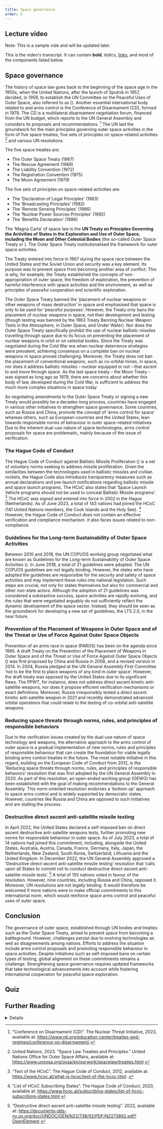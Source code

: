 ```yaml
---
title: Space governance
order: 5
---
```


## Lecture video
Note: This is a sample vide and will be updated later.
<LectureVideo lu="15" vl="vl1" provider="">

This is the video's transcript. It can contain **bold**, _italics_, [links](#1), and most of the components listed below.

</LectureVideo>

## Space governance
The history of space law goes back to the beginning of the space age in the 1950s, when the United Nations, after the launch of Sputnik in 1957, decided, in 1959, to establish the UN Committee on the Peaceful Uses of Outer Space, also referred to as (<Term t="UN COPUOS"/>). Another essential international body related to <Term t="space governance"/> and arms control is the Conference of Disarmament (CD), formed in 1979. The CD is a multilateral disarmament negotiation forum, financed from the UN budget, which reports to the UN General Assembly and considers its proposals and recommendations. [^55]
The UN laid the groundwork for the main principles governing outer space activities in the form of five space treaties, five sets of principles on space-related activities [^56] and various UN resolutions.

The five space treaties are:
*	The Outer Space Treaty (1967)
*	The Rescue Agreement (1968)
*	The Liability Convention (1972)
*	The Registration Convention (1975)
*	The Moon Agreement (1979)

The five sets of principles on space-related activities are:
*	The ‘Declaration of Legal Principles’ (1963)
*	The ‘Broadcasting Principles’ (1982)
*	The ‘Remote Sensing Principles’ (1986)
*	The ‘Nuclear Power Sources Principles’ (1992)
*	The ‘Benefits Declaration’ (1996)

The ‘Magna Carta’ of space law is the **UN Treaty on Principles Governing the Activities of States in the Exploration and Use of Outer Space, including the Moon and Other Celestial Bodies** (the so-called Outer Space Treaty or <Term t="OST"/>). The Outer Space Treaty institutionalised the framework for outer space activities.

The Treaty entered into force in 1967 during the space race between the United States and the Soviet Union and security was a key element. Its purpose was to prevent space from becoming another area of conflict. This is why, for example, the Treaty established the concepts of non-appropriation of outer space, the freedom of exploration, the prevention of harmful interference with space activities and the environment, as well as principles of peaceful cooperation and scientific exploration.

The Outer Space Treaty banned the ‘placement of nuclear weapons or other weapons of mass destruction’ in space and emphasised that space is only to be used for ‘peaceful purposes’. However, the Treaty only bans the placement of nuclear weapons in space, not their development and testing (though testing was banned by the 1963 Treaty Banning Nuclear Weapon Tests in the Atmosphere, in Outer Space, and Under Water). Nor does the Outer Space Treaty specifically prohibit the use of nuclear ballistic missiles travelling through space due to its focus on preventing the placement of nuclear weapons in orbit or on celestial bodies. Since the Treaty was negotiated during the Cold War era when nuclear deterrence strategies were prevalent, achieving consensus on a complete ban on nuclear weapons in space proved challenging. Moreover, the Treaty does not ban the placement of conventional weapons, such as co-orbital mines, in space, nor does it address ballistic missiles – nuclear equipped or not – that ascent to and move through space. As the last space treaty – the Moon Treaty – was signed as long ago as 1979, there are concerns about whether this body of law, developed during the Cold War, is sufficient to address the much more complex situations in space today

As negotiating amendments to the Outer Space Treaty or signing a new Treaty would possibly be a decades-long process, countries have engaged in various other initiatives to strengthen space governance. Some countries, such as Russia and China, promote the concept of ‘arms control for space’ whereas others, such as European countries and the United States, lean towards responsible norms of behaviour in outer space-related initiatives. Due to the inherent dual-use nature of space technologies, arms control proposals for space are problematic, mainly because of the issue of verification.

### The Hague Code of Conduct
The Hague Code of Conduct against Ballistic Missile Proliferation (<Term t="HCoC"/>) is a set of voluntary norms seeking to address missile proliferation. Given the similarities between the technologies used in ballistic missiles and civilian rockets, the Hague Code also introduces transparency measures such as annual declarations and pre-launch notifications regarding ballistic missile and space launch programs. The HCoC also states that ‘Space Launch Vehicle programs should not be used to conceal Ballistic Missile programs’. [^57]  The HCoC was signed and entered into force in 2002 in the Hague (Netherlands). As of June 2023, a total of 143 nations had joined the HCoC (141 United Nations members, the Cook Islands and the Holy See). [^58] However, the Hague Code of Conduct does not contain an effective verification and compliance mechanism. It also faces issues related to non-compliance.

### Guidelines for the Long-term Sustainability of Outer Space Activities
Between 2010 and 2018, the UN COPUOS working group negotiated what are known as Guidelines for the Long-term Sustainability of Outer Space Activities (<Term t="LTS Guidelines"/>). In June 2018, a total of 21 guidelines were adopted. The UN COPUOS guidelines are not legally binding. However, the states who have adopted the guidelines are responsible for the security and safety of space activities and may implement these rules into national legislation. Such steps are crucial, not only for states themselves but also for commercial and other non-state actors. Although the adoption of 21 guidelines was considered a substantive success, space activities are rapidly evolving, and the rules that were negotiated arguably do not sufficiently reflect the dynamic development of the space sector. Instead, they should be seen as the groundwork for developing a new set of guidelines, the LTS 2.0, in the near future.

### Prevention of the Placement of Weapons in Outer Space and of the Threat or Use of Force Against Outer Space Objects
Prevention of an arms race in space (PAROS) has been on the agenda since 1985. A draft Treaty on the Prevention of the Placement of Weapons in Outer Space and of the Threat or Use of Force Against Outer Space Objects (<Term t="PPWT"/>)  was first proposed by China and Russia in 2008, and a revised version in 2014. In 2004, Russia pledged at the UN General Assembly First Committee ‘not to be the first to place weapons of any kind in outer space’. However, the draft treaty was opposed by the United States due to its significant flaws. The PPWT, for instance, does not address direct ascent kinetic anti-satellite weapons, nor does it propose efficient verification mechanisms or exact definitions. Moreover, Russia irresponsibly tested a direct ascent kinetic anti-satellite weapon in 2021 and recently demonstrated advanced orbital operations that could relate to the testing of co-orbital anti-satellite weapons.

### Reducing space threats through norms, rules, and principles of responsible behaviors
Due to the verification issues created by the dual-use nature of space technology and weapons, the alternative approach to the arms control of outer space is a gradual implementation of new norms, rules and principles of responsible behaviour that can create the foundation for viable legally binding arms control treaties in the future. The most notable initiative in this regard, building on the European Code of Conduct from 2012, is the ‘Reducing space threats through norms, rules, and principles of responsible behaviors’ resolution that was first adopted by the UN General Assembly in 2020. As part of this resolution, an open-ended working group (OEWG) has been established with the goal of making recommendations to the General Assembly. This norm-oriented resolution endorses a ‘bottom-up’ approach to space arms control and is widely supported by democratic states. However, countries like Russia and China are opposed to such initiatives and are stalling the process.

### Destructive direct ascent anti-satellite missile testing
In April 2022, the United States declared a self-imposed ban on direct ascent destructive anti-satellite weapons tests, further promoting new norms for responsible behaviour in outer space. As of July 2023, a total of 14 nations had joined this commitment, including, alongside the United States, Australia, Austria, Canada, France, Germany, Italy, Japan, the Netherlands, New Zealand, South Korea, Switzerland, Lithuania and the United Kingdom. In December 2022, the UN General Assembly approved a ‘Destructive direct-ascent anti-satellite missile testing’ resolution that ‘calls upon all States to commit not to conduct destructive direct-ascent anti-satellite missile tests’. [^59] A total of 155 nations voted in favour of the resolution. However, nine countries, including Russia and China, opposed it. Moreover, UN resolutions are not legally binding. It would therefore be welcomed if more nations were to make official commitments to this international norm, which would reinforce space arms control and peaceful uses of outer space.

## Conclusion
The governance of outer space, established through UN bodies and treaties such as the Outer Space Treaty, aimed to prevent space from becoming a battleground. However, challenges persist due to evolving technologies as well as disagreements among nations. Efforts to address the situation include arms control proposals and promoting responsible behaviour in space activities. Despite initiatives such as self-imposed bans on certain types of testing, global alignment on these commitments remains a challenge. Strengthening space governance requires updated frameworks that take technological advancements into account while fostering international cooperation for peaceful space exploration.

## Quiz
<Quiz>
  <Question type="Radio" question="What does the Hague Code of Conduct (HCoC) aim to address in relation to space and ballistic missile technologies?">
    <RadioChoice value="It prohibits space launch vehicle programmes" />
    <RadioChoice correct="true" value="It seeks to address missile proliferation and introduces transparency measures" />
    <RadioChoice value="It enforces compliance mechanisms for all space-related activities" />
    <RadioChoice value="It imposes economic sanctions on non-compliant nations" />
  </Question>
  <Question type="Radio" question="What did the UN Treaty on Principles Governing the Activities of States in the Exploration and Use of Outer Space, including the Moon and Other Celestial Bodies, aim to prevent?">
    <RadioChoice value="Military use of space technologies" />
    <RadioChoice value="Nuclear weapons testing in space" />
    <RadioChoice value="Development of co-orbital mines in space" />
    <RadioChoice correct="true" value="Placement of weapons of mass destruction in space" />
  </Question>
  <Question type="Radio" question="What was the primary concern regarding the Treaty on the Prevention of the Placement of Weapons in Outer Space and of the Threat or Use of Force Against Outer Space Objects (PPWT)?">
    <RadioChoice correct="true" value="Inefficient verification mechanisms" />
    <RadioChoice value="Inadequate definitions of space objects" />
    <RadioChoice value="Limited coverage of direct ascent kinetic anti-satellite weapons" />
    <RadioChoice value="Absence of any proposals for space governance" />
  </Question>
  <Question type="Radio" question="Which initiative endorses a ‘bottom-up’ approach to space arms control and principles of responsible behaviour in outer space?">
    <RadioChoice value="Guidelines for the Long-term Sustainability of Outer Space Activities" />
    <RadioChoice value="Prevention of an arms race in space (PAROS)" />
    <RadioChoice correct="true" value="Reducing space threats through norms, rules, and principles of responsible behaviors" />
    <RadioChoice value="Destructive direct ascent anti-satellite missile testing" />
  </Question>
</Quiz>

## Further Reading
<DetailsGroup>
<Details summary="Reference List">
* “Conference on Disarmament (CD)”. The Nuclear Threat Initiative, 2023, available at: [URL](https://www.nti.org/education-center/treaties-and-regimes/conference-on-disarmament/).
* “Destructive direct-ascent anti-satellite missile testing”. 2022, available at: [URL](https://documents-dds-ny.un.org/doc/UNDOC/GEN/N22/738/92/PDF/N2273892.pdf?OpenElement).
* “List of HCoC Subscribing States”. The Hague Code of Conduct, 2020, available at: [URL](https://www.hcoc.at/subscribing-states/list-of-hcoc-subscribing-states.html).
* “Text of the HCoC”. The Hague Code of Conduct, 2012, available at: [URL](https://www.hcoc.at/what-is-hcoc/text-of-the-hcoc.html).
* United Nations. 2023. “Space Law Treaties and Principles”. United Nations Office for Outer Space Affairs, available at: [URL](https://www.unoosa.org/oosa/en/ourwork/spacelaw/treaties.html).
</Details>
</DetailsGroup>

[^55]: “Conference on Disarmament (CD)”. The Nuclear Threat Initiative, 2023, available at: https://www.nti.org/education-center/treaties-and-regimes/conference-on-disarmament/.
[^56]: United Nations. 2023. “Space Law Treaties and Principles.” United Nations Office for Outer Space Affairs, available at: https://www.unoosa.org/oosa/en/ourwork/spacelaw/treaties.html.
[^57]: “Text of the HCoC”. The Hague Code of Conduct, 2012, available at: https://www.hcoc.at/what-is-hcoc/text-of-the-hcoc.html .
[^58]: “List of HCoC Subscribing States”. The Hague Code of Conduct, 2020, available at: https://www.hcoc.at/subscribing-states/list-of-hcoc-subscribing-states.html.
[^59]: “Destructive direct-ascent anti-satellite missile testing”. 2022, available at: https://documents-dds-ny.un.org/doc/UNDOC/GEN/N22/738/92/PDF/N2273892.pdf?OpenElement.
